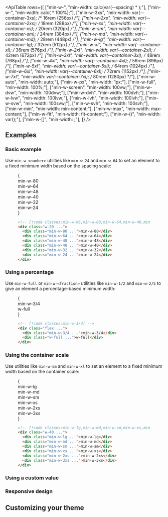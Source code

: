 

<ApiTable
  rows={[
    ["min-w-<number>", "min-width: calc(var(--spacing) * <number>);"],
    ["min-w-<fraction>", "min-width: calc(<fraction> * 100%);"],
    ["min-w-3xs", "min-width: var(--container-3xs); /* 16rem (256px) */"],
    ["min-w-2xs", "min-width: var(--container-2xs); /* 18rem (288px) */"],
    ["min-w-xs", "min-width: var(--container-xs); /* 20rem (320px) */"],
    ["min-w-sm", "min-width: var(--container-sm); /* 24rem (384px) */"],
    ["min-w-md", "min-width: var(--container-md); /* 28rem (448px) */"],
    ["min-w-lg", "min-width: var(--container-lg); /* 32rem (512px) */"],
    ["min-w-xl", "min-width: var(--container-xl); /* 36rem (576px) */"],
    ["min-w-2xl", "min-width: var(--container-2xl); /* 42rem (672px) */"],
    ["min-w-3xl", "min-width: var(--container-3xl); /* 48rem (768px) */"],
    ["min-w-4xl", "min-width: var(--container-4xl); /* 56rem (896px) */"],
    ["min-w-5xl", "min-width: var(--container-5xl); /* 64rem (1024px) */"],
    ["min-w-6xl", "min-width: var(--container-6xl); /* 72rem (1152px) */"],
    ["min-w-7xl", "min-width: var(--container-7xl); /* 80rem (1280px) */"],
    ["min-w-auto", "min-width: auto;"],
    ["min-w-px", "min-width: 1px;"],
    ["min-w-full", "min-width: 100%;"],
    ["min-w-screen", "min-width: 100vw;"],
    ["min-w-dvw", "min-width: 100dvw;"],
    ["min-w-dvh", "min-width: 100dvh;"],
    ["min-w-lvw", "min-width: 100lvw;"],
    ["min-w-lvh", "min-width: 100lvh;"],
    ["min-w-svw", "min-width: 100svw;"],
    ["min-w-svh", "min-width: 100svh;"],
    ["min-w-min", "min-width: min-content;"],
    ["min-w-max", "min-width: max-content;"],
    ["min-w-fit", "min-width: fit-content;"],
    ["min-w-(<custom-property>)", "min-width: var(<custom-property>);"],
    ["min-w-[<value>]", "min-width: <value>;"],
  ]}
/>

## Examples

### Basic example

Use `min-w-<number>` utilities like `min-w-24` and `min-w-64` to set an element to a fixed minimum width based on the spacing scale:

<Figure>

<Example>
  {
    <div className="relative mx-auto grid w-60 justify-items-start gap-y-4 text-center font-mono text-xs font-bold text-white">
      <Stripes border className="absolute -inset-y-4 w-20 rounded-lg" />
      <div className="relative min-w-80 rounded-lg bg-sky-500 px-4 py-2">min-w-80</div>
      <div className="relative min-w-64 rounded-lg bg-sky-500 px-4 py-2">min-w-64</div>
      <div className="relative min-w-48 rounded-lg bg-sky-500 px-4 py-2">min-w-48</div>
      <div className="relative min-w-40 rounded-lg bg-sky-500 px-4 py-2">min-w-40</div>
      <div className="relative min-w-32 rounded-lg bg-sky-500 px-4 py-2">min-w-32</div>
      <div className="relative min-w-24 rounded-lg bg-sky-500 px-4 py-2">min-w-24</div>
    </div>
  }
</Example>

```html
<!-- [!code classes:min-w-96,min-w-80,min-w-64,min-w-48,min-w-40,min-w-32,min-w-24,min-w-full] -->
<div class="w-20 ...">
  <div class="min-w-80 ...">min-w-80</div>
  <div class="min-w-64 ...">min-w-64</div>
  <div class="min-w-48 ...">min-w-48</div>
  <div class="min-w-40 ...">min-w-40</div>
  <div class="min-w-32 ...">min-w-32</div>
  <div class="min-w-24 ...">min-w-24</div>
</div>
```

</Figure>

### Using a percentage

Use `min-w-full` or `min-w-<fraction>` utilities like `min-w-1/2` and `min-w-2/5` to give an element a percentage-based minimum width:

<Figure>

<Example>
  {
    <div className="relative mx-auto my-6 flex w-full justify-items-start gap-3 text-center font-mono text-xs font-bold text-white">
      <Stripes border className="absolute inset-x-0 -inset-y-3 rounded-lg" />
      <div className="relative min-w-2/3 rounded-lg bg-indigo-500 px-4 py-2">min-w-3/4</div>
      <div className="relative w-full rounded-lg bg-indigo-300 px-4 py-2 dark:bg-indigo-800 dark:text-indigo-400">
        w-full
      </div>
    </div>
  }
</Example>

```html
<!-- [!code classes:min-w-3/4] -->
<div class="flex ...">
  <div class="min-w-3/4 ...">min-w-3/4</div>
  <div class="w-full ...">w-full</div>
</div>
```

</Figure>

### Using the container scale

Use utilities like `min-w-sm` and `min-w-xl` to set an element to a fixed minimum width based on the container scale:

<Figure>

<Example>
  {
    <div className="relative grid justify-items-start gap-y-4 text-center font-mono text-xs font-bold text-white">
      <Stripes border className="absolute -inset-y-4 w-40 rounded-lg" />
      <div className="relative hidden min-w-lg rounded-lg bg-blue-500 px-4 py-2 sm:block">min-w-lg</div>
      <div className="relative hidden min-w-md rounded-lg bg-blue-500 px-4 py-2 sm:block">min-w-md</div>
      <div className="relative hidden min-w-sm rounded-lg bg-blue-500 px-4 py-2 sm:block">min-w-sm</div>
      <div className="relative min-w-xs rounded-lg bg-blue-500 px-4 py-2">min-w-xs</div>
      <div className="relative min-w-2xs rounded-lg bg-blue-500 px-4 py-2">min-w-2xs</div>
      <div className="relative min-w-3xs rounded-lg bg-blue-500 px-4 py-2">min-w-3xs</div>
    </div>
  }
</Example>

```html
<!-- [!code classes:min-w-lg,min-w-md,min-w-sm,min-w-xs,min-w-2xs,min-w-3xs] -->
<div class="w-40 ...">
  <div class="min-w-lg ...">min-w-lg</div>
  <div class="min-w-md ...">min-w-md</div>
  <div class="min-w-sm ...">min-w-sm</div>
  <div class="min-w-xs ...">min-w-xs</div>
  <div class="min-w-2xs ...">min-w-2xs</div>
  <div class="min-w-3xs ...">min-w-3xs</div>
</div>
```

</Figure>

### Using a custom value

<UsingACustomValue utility="min-w" value="220px" name="minimum width" variable="min-width" />

### Responsive design

<ResponsiveDesign property="min-width" defaultClass="w-24 min-w-full" featuredClass="min-w-0" />

## Customizing your theme

<CustomizingYourSpacingScale utility="min-w" />
